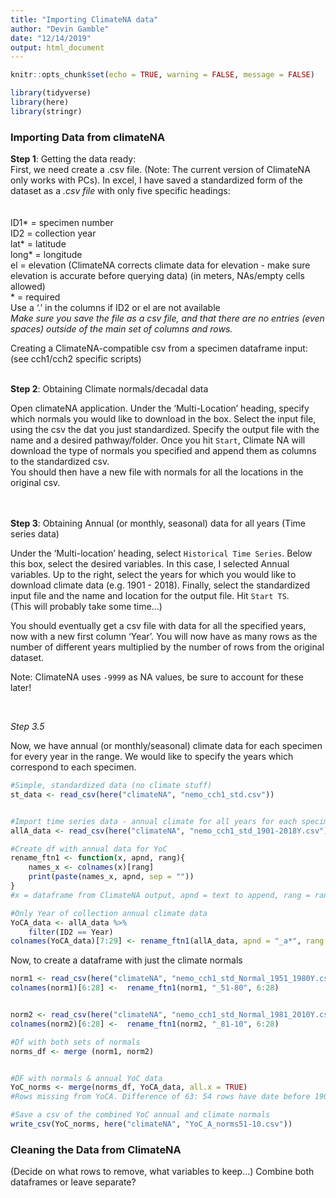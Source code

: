 ```yaml
---
title: "Importing ClimateNA data"
author: "Devin Gamble"
date: "12/14/2019"
output: html_document
---
```


```r
knitr::opts_chunk$set(echo = TRUE, warning = FALSE, message = FALSE)
```


```r
library(tidyverse)
library(here)
library(stringr)
```


### Importing Data from climateNA

**Step 1**: Getting the data ready:  
First, we need create a .csv file.  (Note: The current version of ClimateNA only works with PCs). 
In excel, I have saved a standardized form of the dataset as a *.csv file* with only five specific headings:  
<br>  
ID1* = specimen number  
ID2 = collection year  
lat* = latitude  
long* = longitude  
el = elevation (ClimateNA corrects climate data for elevation - make sure elevation is accurate before querying data) (in meters, NAs/empty cells allowed)  
* = required  
Use a '.' in the columns if ID2 or el are not available  
*Make sure you save the file as a csv file, and that there are no entries (even spaces) outside of the main set of columns and rows.*  

Creating a ClimateNA-compatible csv from a specimen dataframe input: (see cch1/cch2 specific scripts)  
<br>  

**Step 2**: Obtaining Climate normals/decadal data  

Open climateNA application. Under the 'Multi-Location' heading, specify which normals you would like to download in the box. Select the input file, using the csv the dat you just standardized. Specify the output file with the name and a desired pathway/folder. Once you hit `Start`, Climate NA will download the type of normals you specified and append them as columns to the standardized csv.  
You should then have a new file with normals for all the locations in the original csv.  



<br>  
**Step 3**: Obtaining Annual (or monthly, seasonal) data for all years (Time series data)  

Under the 'Multi-location' heading, select `Historical Time Series`. Below this box, select the desired variables. In this case, I selected Annual variables. Up to the right, select the years for which you would like to download climate data (e.g. 1901 - 2018). Finally, select the standardized input file and the name and location for the output file. Hit `Start TS`.  
(This will probably take some time...)  

You should eventually get a csv file with data for all the specified years, now with a new first column 'Year'. You will now have as many rows as the number of different years multiplied by the number of rows from the original dataset.  

Note: ClimateNA uses `-9999` as NA values, be sure to account for these later!

<br>  

*Step 3.5*  

Now, we have annual (or monthly/seasonal) climate data for each specimen for every year in the range. We would like to specify the years which correspond to each specimen.

```r
#Simple, standardized data (no climate stuff)
st_data <- read_csv(here("climateNA", "nemo_cch1_std.csv"))


#Import time series data - annual climate for all years for each specimen
allA_data <- read_csv(here("climateNA", "nemo_cch1_std_1901-2018Y.csv"))
```


```r
#Create df with annual data for YoC
rename_ftn1 <- function(x, apnd, rang){         
    names_x <- colnames(x)[rang]
    print(paste(names_x, apnd, sep = ""))
} 
#x = dataframe from ClimateNA output, apnd = text to append, rang = range of columns (may vary)

#Only Year of collection annual climate data
YoCA_data <- allA_data %>% 
    filter(ID2 == Year) 
colnames(YoCA_data)[7:29] <- rename_ftn1(allA_data, apnd = "_a*", rang = 7:29) #add "_a*" to YoC variables

```

Now, to create a dataframe with just the climate normals  
```r

norm1 <- read_csv(here("climateNA", "nemo_cch1_std_Normal_1951_1980Y.csv"))
colnames(norm1)[6:28] <-  rename_ftn1(norm1, "_51-80", 6:28)


norm2 <- read_csv(here("climateNA", "nemo_cch1_std_Normal_1981_2010Y.csv"))
colnames(norm2)[6:28] <-  rename_ftn1(norm2, "_81-10", 6:28)

#Df with both sets of normals
norms_df <- merge (norm1, norm2)


#DF with normals & annual YoC data
YoC_norms <- merge(norms_df, YoCA_data, all.x = TRUE)
#Rows missing from YoCA. Difference of 63: 54 rows have date before 1901, 9 rows where ID2 = NA (Year missing)

#Save a csv of the combined YoC annual and climate normals 
write_csv(YoC_norms, here("climateNA", "YoC_A_norms51-10.csv"))
```



### Cleaning the Data from ClimateNA  

(Decide on what rows to remove, what variables to keep...)
Combine both dataframes or leave separate?  

